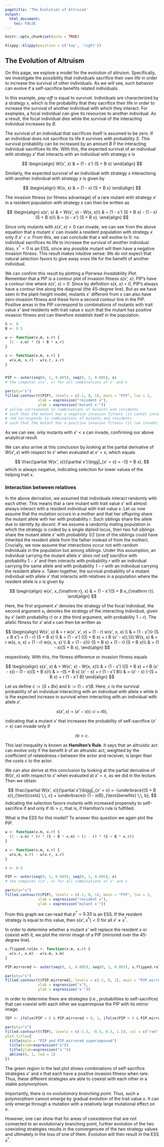 ```yaml
---
pagetitle: 'The Evolution of Altruism'
output: 
  html_document:
    toc: FALSE
---
```


```r
knitr::opts_chunk$set(echo = TRUE)
```

```r
klippy::klippy(position = c('top', 'right'))
```

<!-- # Games Plants Play {.tabset} -->

## The Evolution of Altruism

On this page, we explore a model for the evolution of altruism. Specifically, we investigate the possibility that individuals sacrifice their own life in order to increase the survival of other individuals. As we will see, such behavior can evolve if a self-sacrifice benefits related individuals.

In this example, *pay-off* is equal to *survival*. Individuals are characterized by a strategy *x*, which is the probability that they sacrifice their life in order to increase the survival of another individual with which they interact. For examples, a focal individual can give its resources to another individual. As a result, the focal individual dies while the survival of the interacting individual increases by *B*.

The survival of an individual that sacrifices itself is assumed to be zero. If an individual does not sacrifice its life it survives with probability $S$. This survival probability can be increased by an amount $B$ if the interacting individual sacrifices its life. With this, the expected survival of an individual with strategy $x'$ that interacts with an individual with strategy $x$ is

$$
\begin{align}
W(x', x) & = (1 - x') (S + B x)
\end{align}
$$

<!--
sacrificing its life, $W_C(x)$, and of an individual not sacrificing its life, $W_D(x)$, in a population where individuals in the resident population sacrifice their life with probability $x$ becomes

$$
\begin{align}
W_C(x) & = 0\\
W_D(x) & = S + B x.
\end{align}
$$

We here use the notation $W_C$ for individuals that self-sacrifice (*C* stands for cooperate) and $W_D$ for individuals that do not self-sacrifice (*D* stands for defect). *Cooperate* and *defect* is a common terminology in game theory in the context of altruism. Now let us consider a rare mutant that self-sacrifices with probability $x'$. With probability $x'$ this individuals dies and with probability $(1-x')$ it survives with probability $W_D(x)$. Taken together, the survival of a rare mutant individual with strategy $x'$ in a resident population with strategy $x$ is given by
-->

Similarly, the expected survival of an individual with strategy $x$ interactiong with another individual with strategy $x$ is given by

$$
\begin{align}
W(x, x) & = (1 - x) (S + B x)
\end{align}
$$

The invasion fitness (or fitness advantage) of a rare mutant with strategy $x'$ in a resident population with strategy $x$ can then be written as

$$
\begin{align}
s(x', x) & = W(x', x) - W(x, x)\\
        & = (1 - x') (S + B x) - (1 - x) (S + B x)\\
        & = (x - x') (S + B x).
\end{align}
$$

Since only mutants with $s(x', x) > 0$ can invade, we can see from the above equation that a mutant $x'$ can invade a resident population with strategy $x$ only if $x' < x$. From this, we can conclude that $x$ will evolve to $0$: no individual sacrifices its life to increase the survival of another individual. Also, $x^*=0$ is an ESS, since any possible mutant will then have a negative invasion fitness. This result makes intuitive sense: We do not expect that natural selection favors to give away ones life for the benefit of another individual.

We can confirm this result by plotting a *Pairwise Invadability Plot*. Remember that a PIP is a contour plot of invasion fitness *s(x', x)*. PIP's have a contour-line where *s(x', x) = 0*. Since by definition *s(x, x) = 0*, PIP's always have a contour line along the diagonal (the 45-degree line). But as we have seen in the plant-height model, mutants *x'* different from *x* can also have zero-invasion fitness and these form a second contour line in the PIP. Positive areas in the PIP correspond to combinations of mutants with trait value *x'* and residents with trait value *x* such that the mutant has positive invasion fitness and can therefore establish itself in the population.

```r
S <- 0
B <- 0.5

w <- function(x.m, x.r) {
  (1 - x.m) * (S + B * x.r)
}

s <- function(x.m, x.r) {
  w(x.m, x.r) - w(x.r, x.r)
}


PIP <- outer(seq(0, 1, 0.005), seq(0, 1, 0.005), s)
# the computes s(x', x) for all combinations of x' and x

par(pty="s")
filled.contour(t(PIP), levels = c(-1, 0, 1), main = "PIP", las = 2,
               xlab = expression("resident x"),
               ylab = expression("mutant x'"))
# yellow corresponds to combinations of mutants and residents
# such that the mutant has a negative invasion fitness (it cannot invade)
# red corresponds to combinations of mutants and residents
# such that the mutant has a positive invasion fitness (it can invade). 
```

As we can see, only mutants with $x' < x$ can invade, confirming our above analytical result.

We can also arrive at this conclusion by looking at the partial derivative of $W(x', x)$ with respect to $x'$ when evaluated at $x' = x$, which equals

$$
\frac{\partial W(x', x)}{\partial x'}\bigg|_{x' = x} = -(S + B x),
$$
which is always negative, indicating selection for lower values of the helping trait $x$.

### Interaction between relatives

In the above derivation, we assumed that individuals interact randomly with each other. This means that a rare mutant with trait value $x'$ will almost always interact with a resident individual with trait value $x$. Let us now assume that the mutation occurs in a mother and that her offspring share the mutant allele with her with probability *r*. Such siblings share the allele due to *identity by decent*. If we assume a randomly mating population in which the strategy is coded by a single diploid locus, then two full siblings share the mutant allele $x'$ with probability *1/2* (one of the siblings could have inherited the resident allele from the father instead of from the mother). Crucially, we now assume that interactions occur not with random individuals in the population but among siblings. Under this assumption, an individual carrying the mutant allele $x'$ *does not self sacrifice* with probability $1 - x'$ and then interacts with probability $r$ with an individual carrying the same allele and with probability $1-r$ with an individual carrying the resident allele $x$. Taken together, the survival probability of a mutant individual with allele $x'$ that interacts with relatives in a population where the resident allele is $x$ is given by

$$
\begin{align}
w(x', x_{\mathrm r}, x) & = (1 - x')(S + B x_{\mathrm r}).
\end{align}
$$

Here, the first argument $x'$ denotes the strategy of the focal individual, the second argument $x_{\mathrm r}$ denotes the strategy of the interacting individual, given by $x'$ (with probability $r$) or $x$ (the third argument, with probability $1-r$). The allelic fitness for $x'$ and $x$ can then be written as

$$
\begin{align}
W(x', x) & = r w(x', x', x) + (1 - r) w(x', x, x) \\
        & = (1 - x')(r (S + B x') + (1 - r) (S + B x) \\
        & = (1 - x') ((S + B x) + r B (x' - x)),\\\\
W(x, x) & = r w(x, x, x) + (1 - r) w(x, x, x) \\
        & = (1 - x)(r (S + B x) + (1 - r) (S + B x)\\
        & = (1 - x)(S + B x),
\end{align}
$$

respectively. With this, the fitness difference or invasion fitness equals

$$
\begin{align}
s(x', x) & = W(x', x) - W(x, x)\\
         & = (1 - x') ((S + B x) + r B (x' - x)) - (1 - x)(S + B x)\\
         & = -(S + B x) (x' - x) + r (1 - x') B\\
         & = (x' - x) (-(S + B x) + r (1 - x') B)
\end{align}
$$         
         
Let us define $c := (S + B x)$ and $b := (1 - x') B$. Here, $c$ is the survival probability of an individual interacting with an individual with allele $x$ while $b$ is the expected increase in survival when interacting with an individual with allele $x'$.

$$
s(x', x)  = (x' - x) (-c + r b),
$$

indicating that a mutant $x'$ that increases the probability of self-sacrifice ($x' > x$) can invade only if 

$$
r b > c.
$$

This last inequality is known as **Hamilton's Rule**. It says that an altruistic act can evolve only if the benefit $b$ of an altruistic act, weighted by the coefficient of relatedness $r$ between the actor and receiver, is larger than the costs $c$ to the actor.

We can also derive at this conclusion by looking at the partial derivative of $W(x', x)$ with respect to $x'$ when evaluated at $x' = x$, as we did in the lecture. Then we obtain

$$
\frac{\partial W(x', x)}{\partial x'}\bigg|_{x' = x} = -\underbrace{(S + B x)}_{\text{costs} \,\, c} + \underbrace{r (1 - x)B}_{\text{benefits} \,\, b},
$$
indicating the selection favors mutants with increased propensity to self-sacrifice if and only if $rb>c$, that is, if Hamilton's rule is fulfilled.

What is the ESS for this model? To answer this question we again plot the PIP.

```r
w <- function(x.m, x.r) {
  (1 - x.m) * (r * (S + B * x.m) + (1 - r) * (S + B * x.r))
}

x <- function(x.m, x.r) {
  w(x.m, x.r) - w(x.r, x.r)
}

r <- 0.5

PIP <- outer(seq(0, 1, 0.005), seq(0, 1, 0.005), s)
# the computes s(x', x) for all combinations of x' and x

par(pty="s")
filled.contour(t(PIP), levels = c(-1, 0, 1), main = "PIP", las = 2,
               xlab = expression("resident x"),
               ylab = expression("mutant x'"))
```

From this graph we can read that $p^* = 0.33$ is an ESS. If the resident strategy is equal to this value, then  $s(x', x^*) < 0$ for all $x' \neq x^*$.

In order to determine whether a mutant *x'* will replace the resident *x* or coexist with it, we plot the mirror image of a PIP (mirrored over the 45-degree line).

```r
s.flipped.roles <- function(x.m, x.r) {
  w(x.r, x.m) - w(x.m, x.m)
}

PIP.mirrored <- outer(seq(0, 1, 0.005), seq(0, 1, 0.005), s.flipped.roles)

par(pty="s")
filled.contour(t(PIP.mirrored), levels = c(-1, 0, 1), main = "PIP.mirrored", las = 2,
               xlab = expression("x"),
               ylab = expression("x'"))
```

In order to determine there are strategies (i.e., probabilities to self-sacrifice) that can coexist with each other we superimpose the PIP with its mirror image.

```r
TEP <- ifelse(PIP > 0 & PIP.mirrored > 0, 1, ifelse(PIP < 0 & PIP.mirrored < 0, -1, 0))

par(pty="s")
filled.contour(t(TEP), levels = c(-1.5, -0.5, 0.5, 1.5), col = c("red", "blue", "green"),
plot.title={
  title(main = "PIP and PIP.mirrored superimposed")
  title(xlab=expression("x"))
  title(ylab=expression("x'"))
  abline(0, 1, lwd = 1)
})
```

The green region in the last plot shows combinations of self-sacrifice strategies *x'* and *x* that each have a positive invasion fitness when rare. Thus, these different strategies are able to coexist with each other in a stable polymorphism.

Importantly, there is no *evolutionary branching point*. Thus, such a polymorphism cannot emerge by gradual evolution of the trait value *x*. It can only emerge through a mutation with a relatively large mutational effect on *x*.

However, one can show that for areas of coexistence that are not connected to an evolutionary branching point, further evolution of the two coexisting strategies results in the convergencee of the two strategy values and ultimately in the loss of one of them. Evolution will then result in the ESS $x^*$.

